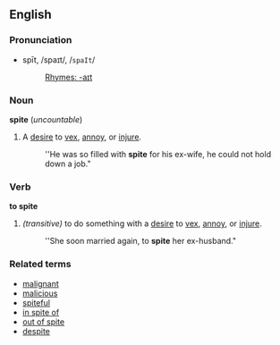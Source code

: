==English==

===Pronunciation===
*spīt, /spaɪt/, /<tt>spaIt</tt>/
*:[[Rhymes:English:-aɪt|Rhymes: -aɪt]]

===Noun===
'''spite''' (''uncountable'')

#A [[desire]] to [[vex]], [[annoy]], or [[injure]].
#:''He was so filled with '''spite''' for his ex-wife, he could not hold down a job."

===Verb===
'''to spite'''
#''(transitive)'' to do something with a [[desire]] to [[vex]], [[annoy]], or [[injure]].
#:''She soon married again, to '''spite''' her ex-husband."

===Related terms===
*[[malignant]]
*[[malicious]]
*[[spiteful]]
*[[in spite of]]
*[[out of spite]]
*[[despite]]